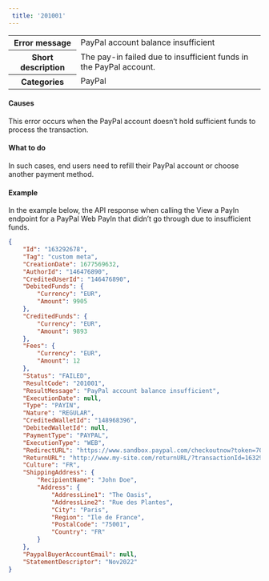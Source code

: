 ---  
 title: '201001'  
---  
  
<table>
    <tbody>
        <tr>
            <th class="header"><strong>Error message</strong></th>
            <td class="table-content">PayPal account balance insufficient</td>
        </tr>
        <tr>
            <th class="header"><strong>Short description</strong></th>
            <td class="table-content">The pay-in failed due to insufficient funds in the PayPal account.</td>
        </tr>
        <tr>
            <th class="header"><strong>Categories</strong></th>
            <td class="table-content">  
<div class="label">PayPal</div>
</td>
        </tr>
    </tbody>
</table>  

#### Causes  

This error occurs when the PayPal account doesn’t hold sufficient funds to process the transaction.  

#### What to do  

In such cases, end users need to refill their PayPal account or choose another payment method.  

#### Example  

In the example below, the API response when calling the View a PayIn endpoint for a PayPal Web PayIn that didn’t go through due to insufficient funds.  
```json API Response
{
    "Id": "163292678",
    "Tag": "custom meta",
    "CreationDate": 1677569632,
    "AuthorId": "146476890",
    "CreditedUserId": "146476890",
    "DebitedFunds": {
        "Currency": "EUR",
        "Amount": 9905
    },
    "CreditedFunds": {
        "Currency": "EUR",
        "Amount": 9893
    },
    "Fees": {
        "Currency": "EUR",
        "Amount": 12
    },
    "Status": "FAILED",
    "ResultCode": "201001",
    "ResultMessage": "PayPal account balance insufficient",
    "ExecutionDate": null,
    "Type": "PAYIN",
    "Nature": "REGULAR",
    "CreditedWalletId": "148968396",
    "DebitedWalletId": null,
    "PaymentType": "PAYPAL",
    "ExecutionType": "WEB",
    "RedirectURL": "https://www.sandbox.paypal.com/checkoutnow?token=70L956685P053742U",
    "ReturnURL": "http://www.my-site.com/returnURL/?transactionId=163292678",
    "Culture": "FR",
    "ShippingAddress": {
        "RecipientName": "John Doe",
        "Address": {
            "AddressLine1": "The Oasis",
            "AddressLine2": "Rue des Plantes",
            "City": "Paris",
            "Region": "Ile de France",
            "PostalCode": "75001",
            "Country": "FR"
        }
    },
    "PaypalBuyerAccountEmail": null,
    "StatementDescriptor": "Nov2022"
}
```